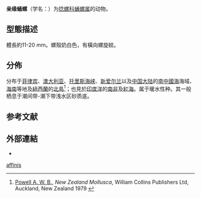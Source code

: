 {{Speciesbox
| image = Pupa kirki.JPG
| genus = Pupa
| species = affinis
| authority = (A. Adams, 1854){{r|id10499}}
}}

'''亲缘蛹螺'''（学名：{{lang|la|''Pupa affinis''}}）为[[捻螺科|捻螺科]][[蛹螺属|蛹螺属]]的动物{{r|id10499}}。

==型態描述==
體長約11-20 mm。螺殼奶白色，有橫向螺旋紋。

==分佈==
分布于[[菲律宾|菲律宾]]、[[澳大利亚|澳大利亚]]、[[托里斯海峡|托里斯海峡]]、[[新爱尔兰|新爱尔兰]]以及[[中国大陆|中国大陆]]的[[南中國海|南中國海]]海域、[[海南|海南]]等地{{r|id10499}}及[[紐西蘭|紐西蘭]]的[[北島_(紐西蘭)|北島]]<ref>[[Arthur_William_Baden_Powell|Powell A. W. B.]], ''New Zealand Mollusca'', William Collins Publishers Ltd, Auckland, New Zealand 1979 {{ISBN|0-00-216906-1}}</ref>；也見於[[印度洋|印度洋]]的[[南非|南非]]及[[紅海|紅海]]。属于暖水性种。其一般栖息于潮间带-潮下带浅水区砂质底{{r|id10499}}。          

==参考文献==
{{reflist |refs=
<ref name='id10499'>{{cite web| url =http://www.bioinfo.cn/db05/BjdwSpecies.php?action=view&id=10499| deadurl =yes| archiveurl =https://web.archive.org/web/20160305080413/http://www.bioinfo.cn/db05/BjdwSpecies.php?action=view&id=10499| title =亲缘蛹螺| work =《中国动物物种编目数据库》| publisher =中国科学院微生物研究所| author =中国科学院动物研究所| accessdate =2009-04-28| archivedate =2016-03-05}}</ref>
}}

==外部連結==
*{{Wikispecies-inline|Pupa affinis}}
{{Taxonbar|from=Q7260651}}

[[Category:蛹螺属|affinis]]


{{软体动物小作品}}